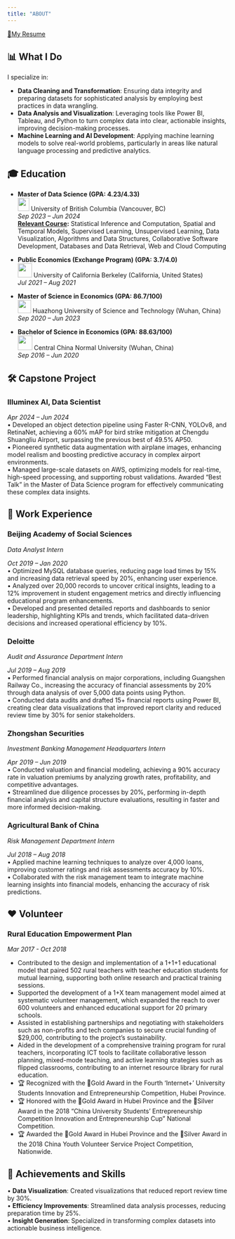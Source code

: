 ```yaml
---
title: "ABOUT"
---
```


<div class="center-link">
  [📃My Resume](resume.pdf)
</div>

## 📊 What I Do

I specialize in:

- **Data Cleaning and Transformation**: Ensuring data integrity and preparing datasets for sophisticated analysis by employing best practices in data wrangling.
- **Data Analysis and Visualization**: Leveraging tools like Power BI, Tableau, and Python to turn complex data into clear, actionable insights, improving decision-making processes.
- **Machine Learning and AI Development**: Applying machine learning models to solve real-world problems, particularly in areas like natural language processing and predictive analytics.

## 🎓 Education

- **Master of Data Science (GPA: 4.23/4.33)**  
  <img src="img/ubc_logo.png" width='26' height='30'>  University of British Columbia (Vancouver, BC)  
  *Sep 2023 – Jun 2024*  
  **[Relevant Course](https://ubc-mds.github.io/descriptions/):** Statistical Inference and Computation, Spatial and Temporal Models, Supervised Learning, Unsupervised Learning, Data Visualization, Algorithms and Data Structures, Collaborative Software Development, Databases and Data Retrieval, Web and Cloud Computing

- **Public Economics (Exchange Program) (GPA: 3.7/4.0)**  
  <img src="img/UCBerkeley.png" width='32' height='32'>  University of California Berkeley (California, United States)  
  *Jul 2021 – Aug 2021*

- **Master of Science in Economics (GPA: 86.7/100)**  
  <img src="img/HuazhongUniversityofScienceTechnology.png" width='30' height='30'>  Huazhong University of Science and Technology (Wuhan, China)  
  *Sep 2020 – Jun 2023*
  

- **Bachelor of Science in Economics (GPA: 88.63/100)**  
  <img src="img/CCNU.png" width='33' height='33'>  Central China Normal University (Wuhan, China)  
  *Sep 2016 – Jun 2020*

## 🛠️ Capstone Project

### Illuminex AI, Data Scientist   
  *Apr 2024 – Jun 2024*  
  • Developed an object detection pipeline using Faster R-CNN, YOLOv8, and RetinaNet, achieving a 60% mAP for bird strike mitigation at Chengdu Shuangliu Airport, surpassing the previous best of 49.5% AP50.  
  • Pioneered synthetic data augmentation with airplane images, enhancing model realism and boosting predictive accuracy in complex airport environments.  
  • Managed large-scale datasets on AWS, optimizing models for real-time, high-speed processing, and supporting robust validations. Awarded “Best Talk” in the Master of Data Science program for effectively communicating these complex data insights.

## 💼 Work Experience

### Beijing Academy of Social Sciences
*Data Analyst Intern*

*Oct 2019 – Jan 2020*  
• Optimized MySQL database queries, reducing page load times by 15% and increasing data retrieval speed by 20%, enhancing user experience.  
• Analyzed over 20,000 records to uncover critical insights, leading to a 12% improvement in student engagement metrics and directly influencing educational program enhancements.  
• Developed and presented detailed reports and dashboards to senior leadership, highlighting KPIs and trends, which facilitated data-driven decisions and increased operational efficiency by 10%.

### Deloitte  
*Audit and Assurance Department Intern*

*Jul 2019 – Aug 2019*  
• Performed financial analysis on major corporations, including Guangshen Railway Co., increasing the accuracy of financial assessments by 20% through data analysis of over 5,000 data points using Python.  
• Conducted data audits and drafted 15+ financial reports using Power BI, creating clear data visualizations that improved report clarity and reduced review time by 30% for senior stakeholders.

### Zhongshan Securities
*Investment Banking Management Headquarters Intern*

*Apr 2019 – Jun 2019*  
• Conducted valuation and financial modeling, achieving a 90% accuracy rate in valuation premiums by analyzing growth rates, profitability, and competitive advantages.  
• Streamlined due diligence processes by 20%, performing in-depth financial analysis and capital structure evaluations, resulting in faster and more informed decision-making.

### Agricultural Bank of China
*Risk Management Department Intern*   

*Jul 2018 – Aug 2018*  
• Applied machine learning techniques to analyze over 4,000 loans, improving customer ratings and risk assessments accuracy by 10%.  
• Collaborated with the risk management team to integrate machine learning insights into financial models, enhancing the accuracy of risk predictions.

## ❤️ Volunteer
### Rural Education Empowerment Plan
*Mar 2017 - Oct 2018*

- Contributed to the design and implementation of a 1+1+1 educational model that paired 502 rural teachers with teacher education students for mutual learning, supporting both online research and practical training sessions.
- Supported the development of a 1+X team management model aimed at systematic volunteer management, which expanded the reach to over 600 volunteers and enhanced educational support for 20 primary schools.
- Assisted in establishing partnerships and negotiating with stakeholders such as non-profits and tech companies to secure crucial funding of $29,000, contributing to the project’s sustainability.
- Aided in the development of a comprehensive training program for rural teachers, incorporating ICT tools to facilitate collaborative lesson planning, mixed-mode teaching, and active learning strategies such as flipped classrooms, contributing to an internet resource library for rural education.
- 🏆 Recognized with the 🥇Gold Award in the Fourth 'Internet+' University Students Innovation and Entrepreneurship Competition, Hubei Province.
- 🏆 Honored with the 🥇Gold Award in Hubei Province and the 🥈Silver Award in the 2018 "China University Students' Entrepreneurship Competition Innovation and Entrepreneurship Cup" National Competition.
- 🏆 Awarded the 🥇Gold Award in Hubei Province and the 🥈Silver Award in the 2018 China Youth Volunteer Service Project Competition, Nationwide.


## 🌟 Achievements and Skills

• **Data Visualization**: Created visualizations that reduced report review time by 30%.  
• **Efficiency Improvements**: Streamlined data analysis processes, reducing preparation time by 25%.  
• **Insight Generation**: Specialized in transforming complex datasets into actionable business intelligence.
